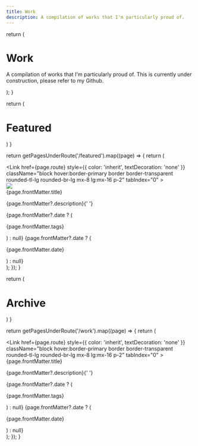 ```yaml
---
title: Work
description: A compilation of works that I'm particularly proud of.
---
```



  return (
    <div className="max-w-screen-lg mx-auto pt-4 pb-8 border-b border-gray-400 border-opacity-20 text-center">
      <h1>
        <span className="font-bold leading-tight lg:text-5xl underline decoration-primary">Work</span>
      </h1>
      <p className="text-center text-gray-500 dark:text-gray-400 font-space-grotesk">
        A compilation of works that I'm particularly proud of. This is currently under construction, please refer to my Github.
      </p>
    </div>
  );
}

  return (
    <div className="max-w-screen-sm mx-auto pt-2 mb-4 border-b border-gray-400 border-opacity-20 text-center">
      <h1>
        <span className="font-bold leading-tight lg:text-2xl text-primary">Featured</span>
      </h1>
    </div>
  )
}

  return getPagesUnderRoute('/featured').map((page) => {
    return (
      <div key={page.route} className="mb-8">
        <Link
          href={page.route}
          style={{ color: 'inherit', textDecoration: 'none' }}
          className="block hover:border-primary border border-transparent rounded-tl-lg rounded-br-lg mx-8 lg:mx-16 p-2"
          tabIndex="0"
        >
        <div className="w-full h-[30vh] p-8 relative rounded">
            <Image
              src={page.frontMatter.image}
              fill
              className="p-2 rounded-[12px]"
            />
          </div>
        <div className="flex">
          <div>
            <span className="text-base md:text-xl lg:text-2xl font-bold">{page.frontMatter.title}</span>    
            <p className="opacity-80 line-clamp-3 m-1 text-sm md:text-base ">
              {page.frontMatter?.description}{' '}
            </p>
            {page.frontMatter?.date ? (
              <p className=" text-xs md:text-sm my-2 text-primary font-medium">{page.frontMatter.tags}</p>
            ) : null} 
            {page.frontMatter?.date ? (
              <p className="opacity-40 text-xs md:text-sm my-2">{page.frontMatter.date}</p>
            ) : null} 
          </div>
        </div>
        </Link>
      </div>
    );
  });
}

  return (
    <div className="max-w-screen-sm mx-auto pt-2 mb-4 border-b border-gray-400 border-opacity-20 text-center">
      <h1>
        <span className="font-bold leading-tight lg:text-2xl ">Archive</span>
      </h1>
    </div>
  )
}

  return getPagesUnderRoute('/work').map((page) => {
    return (
      <div key={page.route} className="mb-8">
        <Link
          href={page.route}
          style={{ color: 'inherit', textDecoration: 'none' }}
          className="block hover:border-primary border border-transparent rounded-tl-lg rounded-br-lg mx-8 lg:mx-16 p-2"
          tabIndex="0"
        >
        <div className="flex">
          <div>
            <span className="text-base md:text-xl lg:text-2xl font-bold">{page.frontMatter.title}</span>    
            <p className="opacity-80 line-clamp-3 m-1 text-sm md:text-base ">
              {page.frontMatter?.description}{' '}
            </p>
            {page.frontMatter?.date ? (
              <p className=" text-xs md:text-sm my-2 text-primary font-medium">{page.frontMatter.tags}</p>
            ) : null} 
            {page.frontMatter?.date ? (
              <p className="opacity-40 text-xs md:text-sm my-2">{page.frontMatter.date}</p>
            ) : null} 
          </div>
        </div>
        </Link>
      </div>
    );
  });
}

<WorkHeader />
<FeaturedHeader />
<FeaturedWorkIndex />
<ArchiveHeader />
<ArchivedWorkIndex />
